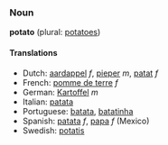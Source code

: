 ===Noun===
'''potato''' (plural: [[potatoes]])

====Translations====
*Dutch: [[aardappel]] ''f'', [[pieper]] ''m'', [[patat]] ''f''
*French: [[pomme de terre]] ''f''
*German: [[Kartoffel]] ''m''
*Italian: [[patata]]
*Portuguese: [[batata]], [[batatinha]]
*Spanish: [[patata]] ''f'', [[papa]] ''f'' (Mexico)
*Swedish: [[potatis]]